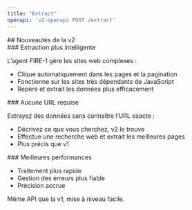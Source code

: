 ```yaml
---
title: "Extract"
openapi: 'v2-openapi POST /extract'
---
```


<div id="whats-new-in-v2">
  ## Nouveautés de la v2
</div>

<div id="smarter-extraction">
  ### Extraction plus intelligente
</div>

L’agent FIRE-1 gère les sites web complexes :

- Clique automatiquement dans les pages et la pagination
- Fonctionne sur les sites très dépendants de JavaScript
- Repère et extrait les données plus efficacement

<div id="no-url-required">
  ### Aucune URL requise
</div>

Extrayez des données sans connaître l’URL exacte :

- Décrivez ce que vous cherchez, v2 le trouve
- Effectue une recherche web et extrait les meilleures pages
- Plus précis que v1

<div id="better-performance">
  ### Meilleures performances
</div>

- Traitement plus rapide
- Gestion des erreurs plus fiable
- Précision accrue

Même API que la v1, mise à niveau facile.